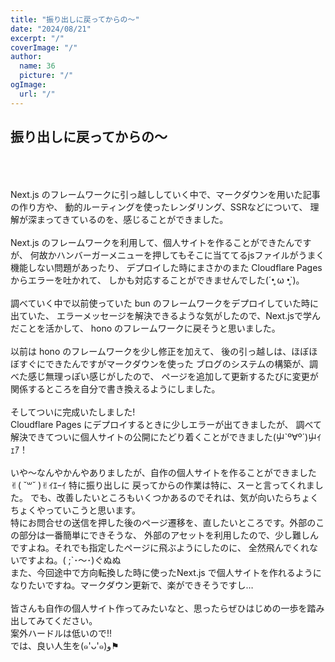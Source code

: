 ```yaml
---
title: "振り出しに戻ってからの〜"
date: "2024/08/21"
excerpt: "/"
coverImage: "/"
author:
  name: 36
  picture: "/"
ogImage:
  url: "/"
---
```


## 振り出しに<span>戻ってからの〜</span>

<br />
<br />
<br />
Next.js のフレームワークに引っ越ししていく中で、マークダウンを用いた記事の作り方や、
動的ルーティングを使ったレンダリング、SSRなどについて、
<span>理解が深まってきている</span>のを、感じることができました。

<br />
<br />
Next.js のフレームワークを利用して、個人サイトを作ることができたんですが、
何故かハンバーガーメニューを押してもそこに当ててるjsファイルがうまく機能しない問題があったり、
デプロイした時にまさかのまた Cloudflare Pages からエラーを吐かれて、
しかも対応することができませんでした(´•̥ ω •̥`)。
<br />
<br />
調べていく中で以前使っていた bun のフレームワークをデプロイしていた時に出ていた、
エラーメッセージを解決できるような気がしたので、Next.jsで学んだことを活かして、 hono
のフレームワークに戻そうと思いました。
<br />
<br />
以前は hono のフレームワークを少し修正を加えて、
後の引っ越しは、ほぼほぼすぐにできたんですがマークダウンを使った
ブログのシステムの構築が、調べた感じ<span>無理っぽい</span>感じがしたので、
ページを追加して更新するたびに変更が関係するところを自分で書き換えるようにしました。
<br />
<br />
そして<span>ついに完成いたしました!</span> <br />
Cloudflare Pages にデプロイするときに少しエラーが出てきましたが、 調べて解決できてついに個人サイトの公開にたどり着くことができました(屮`º∀º´)屮ｲｪｱ！
<br />
<br />
いや〜なんやかんやありましたが、自作の個人サイトを作ることができました
<span>✌︎</span>( ˘꒳˘ )<span>✌︎</span>ｲｴｰｲ 特に振り出しに
<span>戻ってからの</span>作業は特に、スーと言ってくれました。
でも、改善したいところもいくつかあるのでそれは、気が向いたらちょくちょくやっていこうと思います。
<br />
特にお問合せの送信を押した後のページ遷移を、直したいところです。外部のこの部分は一番簡単にできそうな、
外部のアセットを利用したので、少し難しんですよね。それでも指定したページに飛ぶようにしたのに、
全然飛んでくれないですよね。( ;`･～･)ぐぬぬ
<br />
また、今回途中で方向転換した時に使った<span>Next.js</span>
で個人サイトを作れるようになりたいですね。マークダウン更新で、楽ができそうですし…
<br />
<br />
皆さんも自作の個人サイト作ってみたいなと、思ったらぜひはじめの一歩を踏み出してみてください。
<br />
案外ハードルは<span>低いので!!</span>
<br />
では、良い人生を(๑'ᴗ'๑)و⚑
